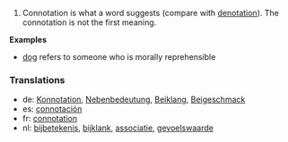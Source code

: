 #Connotation is what a word suggests (compare with [[denotation]]). The connotation is not the first meaning.

'''Examples'''

* [[dog]] refers to someone who is morally reprehensible

===Translations===
*de: [[Konnotation]], [[Nebenbedeutung]], [[Beiklang]], [[Beigeschmack]]
*es: [[connotación]]
*fr: [[connotation]]
*nl: [[bijbetekenis]], [[bijklank]], [[associatie]], [[gevoelswaarde]]